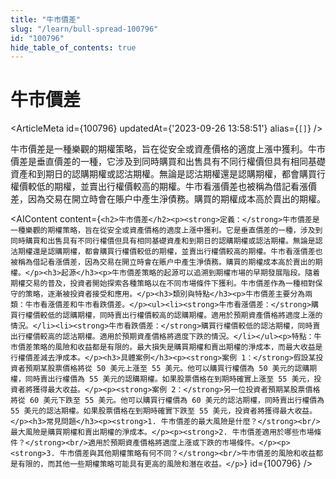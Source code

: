 ```yaml
---
title: "牛市價差"
slug: "/learn/bull-spread-100796"
id: "100796"
hide_table_of_contents: true
---
```



# 牛市價差

<ArticleMeta id={100796} updatedAt={'2023-09-26 13:58:51'} alias={`[]`} />
<div className='border-solid border-b border-t-0 my-4 border-[var(--ifm-color-gray-300)]' />

牛市價差是一種樂觀的期權策略，旨在從安全或資產價格的適度上漲中獲利。牛市價差是垂直價差的一種，它涉及到同時購買和出售具有不同行權價但具有相同基礎資產和到期日的認購期權或認沽期權。無論是認沽期權還是認購期權，都會購買行權價較低的期權，並賣出行權價較高的期權。牛市看漲價差也被稱為借記看漲價差，因為交易在開立時會在賬户中產生淨債務。購買的期權成本高於賣出的期權。

<AIContent content={`<h2>牛市價差</h2><p><strong>定義：</strong>牛市價差是一種樂觀的期權策略，旨在從安全或資產價格的適度上漲中獲利。它是垂直價差的一種，涉及到同時購買和出售具有不同行權價但具有相同基礎資產和到期日的認購期權或認沽期權。無論是認沽期權還是認購期權，都會購買行權價較低的期權，並賣出行權價較高的期權。牛市看漲價差也被稱為借記看漲價差，因為交易在開立時會在賬户中產生淨債務。購買的期權成本高於賣出的期權。</p><h3>起源</h3><p>牛市價差策略的起源可以追溯到期權市場的早期發展階段。隨着期權交易的普及，投資者開始探索各種策略以在不同市場條件下獲利。牛市價差作為一種相對保守的策略，逐漸被投資者接受和應用。</p><h3>類別與特點</h3><p>牛市價差主要分為兩類：牛市看漲價差和牛市看跌價差。</p><ul><li><strong>牛市看漲價差：</strong>購買行權價較低的認購期權，同時賣出行權價較高的認購期權。適用於預期資產價格將適度上漲的情況。</li><li><strong>牛市看跌價差：</strong>購買行權價較低的認沽期權，同時賣出行權價較高的認沽期權。適用於預期資產價格將適度下跌的情況。</li></ul><p>特點：牛市價差策略的風險和收益都是有限的。最大損失是購買期權和賣出期權的淨成本，而最大收益是行權價差減去淨成本。</p><h3>具體案例</h3><p><strong>案例 1：</strong>假設某投資者預期某股票價格將從 50 美元上漲至 55 美元。他可以購買行權價為 50 美元的認購期權，同時賣出行權價為 55 美元的認購期權。如果股票價格在到期時確實上漲至 55 美元，投資者將獲得最大收益。</p><p><strong>案例 2：</strong>另一位投資者預期某股票價格將從 60 美元下跌至 55 美元。他可以購買行權價為 60 美元的認沽期權，同時賣出行權價為 55 美元的認沽期權。如果股票價格在到期時確實下跌至 55 美元，投資者將獲得最大收益。</p><h3>常見問題</h3><p><strong>1. 牛市價差的最大風險是什麼？</strong><br/>最大風險是購買期權和賣出期權的淨成本。</p><p><strong>2. 牛市價差適用於哪些市場條件？</strong><br/>適用於預期資產價格將適度上漲或下跌的市場條件。</p><p><strong>3. 牛市價差與其他期權策略有何不同？</strong><br/>牛市價差的風險和收益都是有限的，而其他一些期權策略可能具有更高的風險和潛在收益。</p>`} id={100796} />
